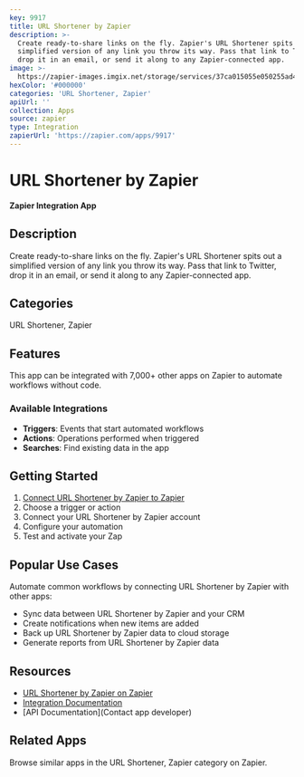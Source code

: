 ```yaml
---
key: 9917
title: URL Shortener by Zapier
description: >-
  Create ready-to-share links on the fly. Zapier's URL Shortener spits out a
  simplified version of any link you throw its way. Pass that link to Twitter,
  drop it in an email, or send it along to any Zapier-connected app.
image: >-
  https://zapier-images.imgix.net/storage/services/37ca015055e050255ad4834520666a95.png?auto=format%2Ccompress&ixlib=python-3.0.0&q=50
hexColor: '#000000'
categories: 'URL Shortener, Zapier'
apiUrl: ''
collection: Apps
source: zapier
type: Integration
zapierUrl: 'https://zapier.com/apps/9917'
---
```

# URL Shortener by Zapier

**Zapier Integration App**

## Description

Create ready-to-share links on the fly. Zapier's URL Shortener spits out a simplified version of any link you throw its way. Pass that link to Twitter, drop it in an email, or send it along to any Zapier-connected app.

## Categories

URL Shortener, Zapier

## Features

This app can be integrated with 7,000+ other apps on Zapier to automate workflows without code.

### Available Integrations

- **Triggers**: Events that start automated workflows
- **Actions**: Operations performed when triggered
- **Searches**: Find existing data in the app

## Getting Started

1. [Connect URL Shortener by Zapier to Zapier](https://zapier.com/apps/9917)
2. Choose a trigger or action
3. Connect your URL Shortener by Zapier account
4. Configure your automation
5. Test and activate your Zap

## Popular Use Cases

Automate common workflows by connecting URL Shortener by Zapier with other apps:

- Sync data between URL Shortener by Zapier and your CRM
- Create notifications when new items are added
- Back up URL Shortener by Zapier data to cloud storage
- Generate reports from URL Shortener by Zapier data

## Resources

- [URL Shortener by Zapier on Zapier](https://zapier.com/apps/9917)
- [Integration Documentation](https://zapier.com/apps/9917/integrations)
- [API Documentation](Contact app developer)

## Related Apps

Browse similar apps in the URL Shortener, Zapier category on Zapier.
